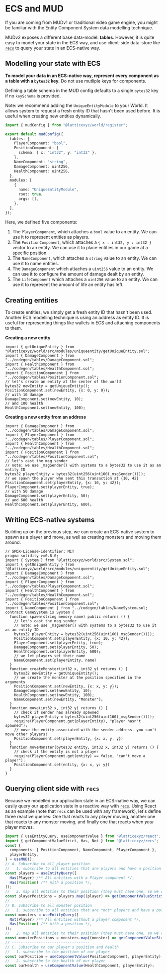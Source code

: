 # ECS and MUD

If you are coming from MUDv1 or traditional video game engine, you might be familiar with the Entity Component System data modelling technique.

MUDv2 exposes a different base data-model: **tables**. However, it is quite easy to model your state in the ECS way, and use client-side data-store like [`recs`](/client-side#recs-the-reactive-ecs-database) to query your state in an ECS-native way.

## Modelling your state with ECS

**To model your data in an ECS-native way, represent every component as a table with a `bytes32` key.** Do not use mutliple keys for components.

Defining a table schema in the MUD config defaults to a single `bytes32` key if no `keySchema` is provided.

Note: we recommend adding the `UniqueEntityModule` to your World. It allows system to request a fresh entity ID that hasn't been used before. It is useful when creating new entities dynamically.

```typescript
import { mudConfig } from "@latticexyz/world/register";

export default mudConfig({
  tables: {
    PlayerComponent: "bool",
    PositionComponent: {
      schema: { x: "int32", y: "int32" },
    },
    NameComponent: "string",
    DamageComponent: uint256,
    HealthComponent: uint256,
  },
  modules: [
    {
      name: "UniqueEntityModule",
      root: true,
      args: [],
    },
  ],
});
```

Here, we defined five components:

1. The `PlayerComponent`, which attaches a `bool` value to an entity. We can use it to represent entities as players.
2. The `PositionComponent`, which attaches a `{ x : int32, y : int32 }` vector to an entity. We can use it to place entities in our game at a specific position.
3. The `NameComponent`, which attaches a `string` value to an entity. We can use it to name entities.
4. The `DamageComponent` which attaches a `uint256` value to an entity. We can use it to configure the amount of damage dealt by an entity.
5. The `LifeComponent` which attaches a `uint256` value to an entity. We can use it to represent the amount of life an entity has left.

## Creating entities

To create entities, we simply get a fresh entity ID that hasn't been used. Another ECS modelling technique is using an address as entity ID. It is useful for representing things like wallets in ECS and attaching components to them.

**Creating a new entity**

```solidity
import { getUniqueEntity } from "@latticexyz/world/src/modules/uniqueentity/getUniqueEntity.sol";
import { DamageComponent } from "../codegen/tables/DamageComponent.sol";
import { HealthComponent } from "../codegen/tables/HealthComponent.sol";
import { PositionComponent } from "../codegen/tables/PositionComponent.sol";
// let's create an entity at the center of the world
bytes32 newEntity = getUniqueEntity();
PositionComponent.set(newEntity, {x: 0, y: 0});
// with 10 damage
DamageComponent.set(newEntity, 10);
// and 100 health
HealthComponent.set(newEntity, 100);
```

**Creating a new entity from an address**

```solidity
import { DamageComponent } from "../codegen/tables/DamageComponent.sol";
import { PlayerComponent } from "../codegen/tables/PlayerComponent.sol";
import { HealthComponent } from "../codegen/tables/HealthComponent.sol";
import { PositionComponent } from "../codegen/tables/PositionComponent.sol";
// let's cast the msg.sender
// note: we use _msgSender() with systems to a bytes32 to use it as an entity ID
bytes32 playerEntity = bytes32(uint256(uint160(_msgSender())));
// we spawn the player who sent this transaction at {10, 42}
PositionComponent.set(playerEntity, {x: 10, y: 42});
PlayerComponent.set(playerEntity, true);
// with 50 damage
DamageComponent.set(playerEntity, 50);
// and 600 health
HealthComponent.set(playerEntity, 600);
```

## Writing ECS-native systems

Building up on the previous step, we can create an ECS-native system to spawn as a player and move, as well as creating monsters and moving them around.

```solidity
// SPDX-License-Identifier: MIT
pragma solidity >=0.8.0;
import { System } from "@latticexyz/world/src/System.sol";
import { getUniqueEntity } from "@latticexyz/world/src/modules/uniqueentity/getUniqueEntity.sol";
import { DamageComponent } from "../codegen/tables/DamageComponent.sol";
import { PlayerComponent } from "../codegen/tables/PlayerComponent.sol";
import { HealthComponent } from "../codegen/tables/HealthComponent.sol";
import { PositionComponent } from "../codegen/tables/PositionComponent.sol";
import { NameComponent } from "../codegen/tables/NameSystem.sol;
contract GameSystem is System {
  function spawn(string memory name) public returns () {
    // let's cast the msg.sender
    // note: we use _msgSender() with systems to a bytes32 to use it as an entity ID
    bytes32 playerEntity = bytes32(uint256(uint160(_msgSender())));
    PositionComponent.set(playerEntity, {x: 10, y: 42});
    PlayerComponent.set(playerEntity, true);
    DamageComponent.set(playerEntity, 50);
    HealthComponent.set(playerEntity, 600);
    // we let players set their name
    NameComponent.set(playerEntity, name)
  }
  function createMonster(int32 x, int32 y) returns () {
    bytes32 newEntity = getUniqueEntity();
    // we create the monster at the position specified in the arguments
    PositionComponent.set(newEntity, {x: x, y: y});
    DamageComponent.set(newEntity, 10);
    HealthComponent.set(newEntity, 100);
    NameComponent.set(newEntity, "Monster");
  }
  function move(int32 x, int32 y) returns () {
    // check if sender has already spawned
    bytes32 playerEntity = bytes32(uint256(uint160(_msgSender())));
    require(PlayerComponent.get(playerEntity), "player hasn't spawned");
    // move the entity associated with the sender address. you can't move other players!
    PositionComponent.set(playerEntity, {x: x, y: y})
  }
  function moveMonster(bytes32 entity, int32 x, int32 y) returns () {
    // check if the entity is not a player
    require(PlayerComponent.get(entity) == false, "can't move a player");
    PositionComponent.set(entity, {x: x, y: y})
  }
}
```

## Querying client side with `recs`

Because we modelled our application state in an ECS-native way, we can easily query our application state in a reactive way with [`recs`](/client-side#recs-the-reactive-ecs-database). Using React as an example (note that `recs` can be used with any framework), let's define three reactive queries: One that reacts to any player moving, another one that reacts to any monster moving, and finally one that reacts when _your_ player moves.

```typescript
import { useEntityQuery, useComponentValue } from "@latticexyz/react";
import { getComponentValueStrict, Has, Not } from "@latticexyz/recs";
const {
  components: { PositionComponent, NameComponent, PlayerComponent },
  playerEntity,
} = useMUD();
// A. Subscribe to all player position
//   1. subscribe to all entities that are players and have a position
const players = useEntityQuery([
  Has(Player) /** All entities with a Player component */,
  Has(Position) /** With a position */,
]);
//   2. map all entities to their position (they must have one, so we can use getComponentValueStrict)
const playerPositions = players.map((player) => getComponentValueStrict(PositionComponent, player));
// -----------------------------------
// B. Subscribe to all monster position
//   1. subscribe to all entities that are *not* players and have a position
const monsters = useEntityQuery([
  Not(Player) /** All entities without a player component */,
  Has(Position) /** With a position */,
]);
//   2. map all entities to their position (they must have one, so we can use getComponentValueStrict)
const monsterPositions = monsters.map((monster) => getComponentValueStrict(PositionComponent, monster));
// -----------------------------------
// C. Subscribe to our player's position and health
//   1. subscribe to the position of our player
const ourPosition = useComponentValue(PositionComponent, playerEntity);
//   2. subscribe to the health of our player
const ourHealth = useComponentValue(HealthComponent, playerEntity);
```
